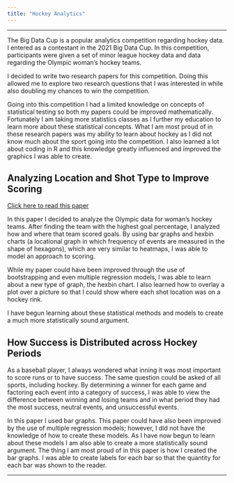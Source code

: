 ```yaml
---
title: "Hockey Analytics"
---
```


<hr>

The Big Data Cup is a popular analytics competition regarding hockey data. I entered as a contestant in the 2021 Big Data Cup. In this competition, participants were given a set of minor league hockey data and data regarding the Olympic woman's hockey teams.

I decided to write two research papers for this competition. Doing this allowed me to explore two research questions that I was interested in while also doubling my chances to win the competition.

Going into this competition I had a limited knowledge on concepts of statistical testing so both my papers could be improved mathematically. Fortunately I am taking more statistics classes as I further my education to learn more about these statistical concepts. What I am most proud of in these research papers was my ability to learn about hockey as I did not know much about the sport going into the competition. I also learned a lot about coding in R and this knowledge greatly influenced and improved the graphics I was able to create.

## Analyzing Location and Shot Type to Improve Scoring

[Click here to read this paper](https://drive.google.com/file/d/14un23tAY2Mx_NOzAgFKFiIH3bmRm0kVD/view?usp=sharing)

In this paper I decided to analyze the Olympic data for woman's hockey teams. After finding the team with the highest goal percentage, I analyzed how and where that team scored goals. By using bar graphs and hexbin charts (a locational graph in which frequency of events are measured in the shape of hexagons), which are very similar to heatmaps, I was able to model an approach to scoring.

While my paper could have been improved through the use of bootstrapping and even multiple regression models, I was able to learn about a new type of graph, the hexbin chart. I also learned how to overlay a plot over a picture so that I could show where each shot location was on a hockey rink.

I have begun learning about these statistical methods and models to create a much more statistically sound argument.

## How Success is Distributed across Hockey Periods

As a baseball player, I always wondered what inning it was most important to score runs or to have success. The same question could be asked of all sports, including hockey. By determining a winner for each game and factoring each event into a category of success, I was able to view the difference between winning and losing teams and in what period they had the most success, neutral events, and unsuccessful events.

In this paper I used bar graphs. This paper could have also been improved by the use of multiple regression models; however, I did not have the knowledge of how to create these models. As I have now begun to learn about these models I am also able to create a more statistically sound argument. The thing I am most proud of in this paper is how I created the bar graphs. I was able to create labels for each bar so that the quantity for each bar was shown to the reader.

<hr>
